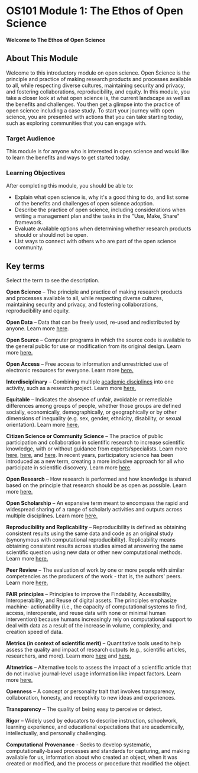 # OS101 Module 1: The Ethos of Open Science

**Welcome to The Ethos of Open Science**

## About This Module

Welcome to this introductory module on open science. Open Science is the principle and practice of making research products and processes available to all, while respecting diverse cultures, maintaining security and privacy, and fostering collaborations, reproducibility, and equity. In this module, you take a closer look at what open science is, the current landscape as well as the benefits and challenges. You then get a glimpse into the practice of open science including a case study. To start your journey with open science, you are presented with actions that you can take starting today, such as exploring communities that you can engage with.

### Target Audience

This module is for anyone who is interested in open science and would like to learn the benefits and ways to get started today.

### Learning Objectives

After completing this module, you should be able to:

- Explain what open science is, why it's a good thing to do, and list some of the benefits and challenges of open science adoption.
- Describe the practice of open science, including considerations when writing a management plan and the tasks in the "Use, Make, Share" framework.
- Evaluate available options when determining whether research products should or should not be open.
- List ways to connect with others who are part of the open science community.

## Key terms

Select the term to see the description.

**Open Science** – The principle and practice of making research products and processes available to all, while respecting diverse cultures, maintaining security and privacy, and fostering collaborations, reproducibility and equity.

**Open Data** – Data that can be freely used, re-used and redistributed by anyone. Learn more [here](https://opendatahandbook.org/guide/en/what-is-open-data/).

**Open Source** – Computer programs in which the source code is available to the general public for use or modification from its original design. Learn more [here.](https://en.wikipedia.org/wiki/Open_source)

**Open Access** – Free access to information and unrestricted use of electronic resources for everyone. Learn more [here.](https://en.unesco.org/open-access/what-open-access)

**Interdisciplinary** – Combining multiple [academic disciplines](https://en.wikipedia.org/wiki/Academic_discipline) into one activity, such as a research project. Learn more [here.](https://en.wikipedia.org/wiki/Interdisciplinarity)

**Equitable** – Indicates the absence of unfair, avoidable or remediable differences among groups of people, whether those groups are defined socially, economically, demographically, or geographically or by other dimensions of inequality (e.g. sex, gender, ethnicity, disability, or sexual orientation). Learn more [here.](https://www.who.int/health-topics/health-equity)

**Citizen Science or Community Science** – The practice of public participation and collaboration in scientific research to increase scientific knowledge, with or without  guidance from experts/specialists. Learn more [here](https://science.nasa.gov/citizen-science/), [here](https://education.nationalgeographic.org/resource/citizen-science-collection/), and [here](https://calacademy.org/Community-science). In recent years, participatory science has been introduced as a new term, creating a more inclusive approach for all who participate in scientific discovery. Learn more [here](https://serc.si.edu/participatory-science).

**Open Research** – How research is performed and how knowledge is shared based on the principle that research should be as open as possible. Learn more [here.](https://www.ukri.org/what-we-do/supporting-healthy-research-and-innovation-culture/open-research/)

**Open Scholarship** – An expansive term meant to encompass the rapid and widespread sharing of a range of scholarly activities and outputs across multiple disciplines. Learn more [here.](https://www.heliosopen.org/about)

**Reproducibility and Replicability** – Reproducibility is defined as obtaining consistent results using the same data and code as an original study (synonymous with computational reproducibility). Replicability means obtaining consistent results across studies aimed at answering the same scientific question using new data or other new computational methods. Learn more [here.](https://www.nationalacademies.org/news/2019/09/reproducibility-and-replicability-in-research)

**Peer Review** – The evaluation of work by one or more people with similar competencies as the producers of the work - that is, the authors' peers. Learn more [here.](https://en.wikipedia.org/wiki/Peer_review)

**FAIR principles** – Principles to improve the Findability, Accessibility, Interoperability, and Reuse of digital assets. The principles emphasize machine- actionability (i.e., the capacity of computational systems to find, access, interoperate, and reuse data with none or minimal human intervention) because humans increasingly rely on computational support to deal with data as a result of the increase in volume, complexity, and creation speed of data.

**Metrics (in context of scientific merit)** – Quantitative tools used to help assess the quality and impact of research outputs (e.g., scientific articles, researchers, and more). Learn more [here](https://www.ncbi.nlm.nih.gov/pmc/articles/PMC8397294/) and [here.](https://editorresources.taylorandfrancis.com/understanding-research-metrics/)

**Altmetrics** – Alternative tools to assess the impact of a scientific article that do not involve journal-level usage information like impact factors.
Learn more [here.](https://www.ncbi.nlm.nih.gov/pmc/articles/PMC3792863/)

**Openness** – A concept or personality trait that involves transparency, collaboration, honesty, and receptivity to new ideas and experiences.

**Transparency** – The quality of being easy to perceive or detect.

**Rigor** – Widely used by educators to describe instruction, schoolwork, learning experience, and educational expectations that are academically, intellectually, and personally challenging.

**Computational Provenance** - Seeks to develop systematic, computationally-based processes and standards for capturing, and making available for us, information about who created an object, when it was created or modified, and the process or procedure that modified the object.